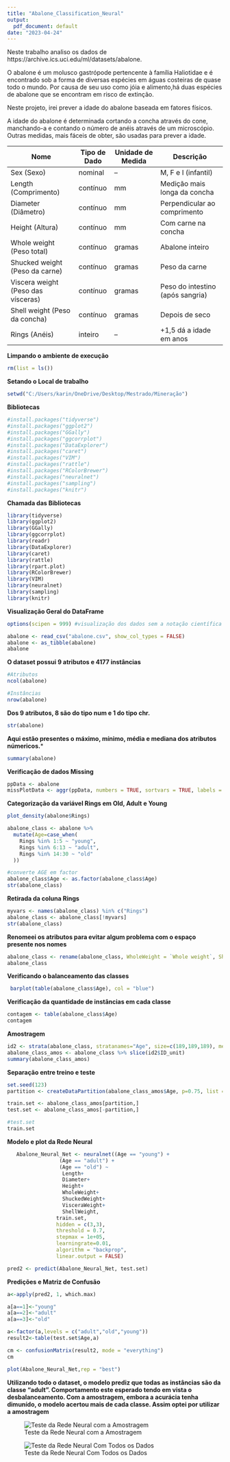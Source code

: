 ---
title: "Abalone_Classification_Neural"
output:
  pdf_document: default
date: "2023-04-24"
---

Neste trabalho analiso os dados de https://archive.ics.uci.edu/ml/datasets/abalone.

O abalone é um molusco gastrópode pertencente à família Haliotidae e é encontrado sob a forma de diversas espécies em águas costeiras de quase todo o mundo. Por causa de seu uso como jóia e alimento,há duas espécies de abalone que se encontram em risco de extinção.

Neste projeto, irei prever a idade do abalone baseada em fatores físicos.

A idade do abalone é determinada cortando a concha através do cone, manchando-a e contando o número de anéis através de um microscópio. Outras medidas, mais fáceis de obter, são usadas para prever a idade. 

| Nome                           	  | Tipo de Dado      | Unidade de Medida      | Descrição                        |
|---------------------------------- |------------------	|----------------------- |---------------------------------	|
| Sex (Sexo)                        | nominal           |   --                   | M, F e I (infantil)              |
| Length (Comprimento)       	      | contínuo          | mm                     | Medição mais longa da concha     |
| Diameter (Diâmetro)      	        | contínuo          | mm                     | Perpendicular ao comprimento     | 
| Height (Altura)       	          | contínuo          | mm                     | Com carne na concha              |
| Whole weight (Peso total)      	  | contínuo          | gramas                 | Abalone inteiro                  |
| Shucked weight (Peso da carne)    | contínuo          | gramas                 | Peso da carne                    |
| Viscera weight (Peso das vísceras)| contínuo          | gramas                 | Peso do intestino (após sangria) |
| Shell weight (Peso da concha)     | contínuo          | gramas                 | Depois de seco                   |
| Rings (Anéis)          	          | inteiro           |   --                   | +1,5 dá a idade em anos          |

**Limpando o ambiente de execução**

```{r}
rm(list = ls())
```


**Setando o Local de trabalho**

```{r}
setwd("C:/Users/karin/OneDrive/Desktop/Mestrado/Mineração")
```

**Bibliotecas**

``` {r include=TRUE} 
#install.packages("tidyverse")
#install.packages("ggplot2")
#install.packages("GGally")
#install.packages("ggcorrplot")
#install.packages("DataExplorer")
#install.packages("caret")
#install.packages("VIM")
#install.packages("rattle")
#install.packages("RColorBrewer")
#install.packages("neuralnet")
#install.packages("sampling") 
#install.packages("knitr")
```

**Chamada das Bibliotecas**
``` {r include=TRUE}    
library(tidyverse)
library(ggplot2)
library(GGally)
library(ggcorrplot)
library(readr)
library(DataExplorer)
library(caret)
library(rattle)
library(rpart.plot)
library(RColorBrewer)
library(VIM)
library(neuralnet)
library(sampling)  
library(knitr)
```

**Visualização Geral do DataFrame**

``` {r}
options(scipen = 999) #visualização dos dados sem a notação científica

abalone <- read_csv("abalone.csv", show_col_types = FALSE)
abalone <- as_tibble(abalone)
abalone
```

**O dataset possui 9 atributos e 4177 instâncias**

``` {r}
#Atributos
ncol(abalone)

#Instâncias
nrow(abalone) 
```

**Dos 9 atributos, 8 são do tipo num e 1 do tipo chr.**

```{r}
str(abalone) 
```
**Aqui estão presentes o máximo, mínimo, média e mediana dos atributos númericos.***

```{r}
summary(abalone)
```

**Verificação de dados Missing**

```{r}
ppData <- abalone
missPlotData <- aggr(ppData, numbers = TRUE, sortvars = TRUE, labels = names(ppData), cex.axis = 0.4, gap = 2)
```

**Categorização da variável Rings em Old, Adult e Young**

```{r}
plot_density(abalone$Rings)
```

```{r}
abalone_class <- abalone %>%
  mutate(Age=case_when(
    Rings %in% 1:5 ~ "young",
    Rings %in% 6:13 ~ "adult",
    Rings %in% 14:30 ~ "old"
  ))

#converte AGE em factor
abalone_class$Age <- as.factor(abalone_class$Age)
str(abalone_class)
```

**Retirada da coluna Rings**
```{r}
myvars <- names(abalone_class) %in% c("Rings") 
abalone_class <- abalone_class[!myvars]
str(abalone_class)
```
**Renomeei os atributos para evitar algum problema com o espaço presente nos nomes**
```{r}
abalone_class <- rename(abalone_class, WholeWeight = `Whole weight`, ShuckedWeight = `Shucked weight`, VisceraWeight = `Viscera weight`, ShellWeight = `Shell weight`)
abalone_class
```

**Verificando o balanceamento das classes**

```{r}
 barplot(table(abalone_class$Age), col = "blue")
```
**Verificação da quantidade de instâncias em cada classe**

```{r}
contagem <- table(abalone_class$Age)
contagem
```
**Amostragem**

```{r}
id2 <- strata(abalone_class, stratanames="Age", size=c(189,189,189), method="srswor")
abalone_class_amos <- abalone_class %>% slice(id2$ID_unit)
summary(abalone_class_amos)
```

**Separação entre treino e teste** 
```{r}

set.seed(123)
partition <- createDataPartition(abalone_class_amos$Age, p=0.75, list = FALSE)

train.set <- abalone_class_amos[partition,]
test.set <- abalone_class_amos[-partition,]

#test.set
train.set
```

**Modelo e plot da Rede Neural**
```{r}
   Abalone_Neural_Net <- neuralnet((Age == "young") + 
                 (Age == "adult") + 
                 (Age == "old") ~ 
                  Length+
                  Diameter+
                  Height+
                  WholeWeight+
                  ShuckedWeight+
                  VisceraWeight+
                  ShellWeight, 
                train.set,
                hidden = c(3,3), 
                threshold = 0.7,
                stepmax = 1e+05,
                learningrate=0.01,
                algorithm = "backprop",
                linear.output = FALSE)

pred2 <- predict(Abalone_Neural_Net, test.set)
```

**Predições e Matriz de Confusão**

```{r}
a<-apply(pred2, 1, which.max)

a[a==1]<-"young"
a[a==2]<-"adult"
a[a==3]<-"old"

a<-factor(a,levels = c("adult","old","young"))
result2<-table(test.set$Age,a)

cm <- confusionMatrix(result2, mode = "everything")
cm

plot(Abalone_Neural_Net,rep = "best")
```
**Utilizando todo o dataset, o modelo prediz que todas as instâncias são da classe "adult". Comportamento este esperado tendo em vista o desbalanceamento. Com a amostragem, embora a acurácia tenha dimunído, o modelo acertou mais de cada classe. Assim optei por utilizar a amostragem**

![Teste da Rede Neural com a Amostragem](C:/Users/karin/OneDrive/Desktop/Mestrado/Mineração/amos_abalone_neural.png)

![Teste da Rede Neural Com Todos os Dados](C:/Users/karin/OneDrive/Desktop/Mestrado/Mineração/abalone_neural_total.png)

